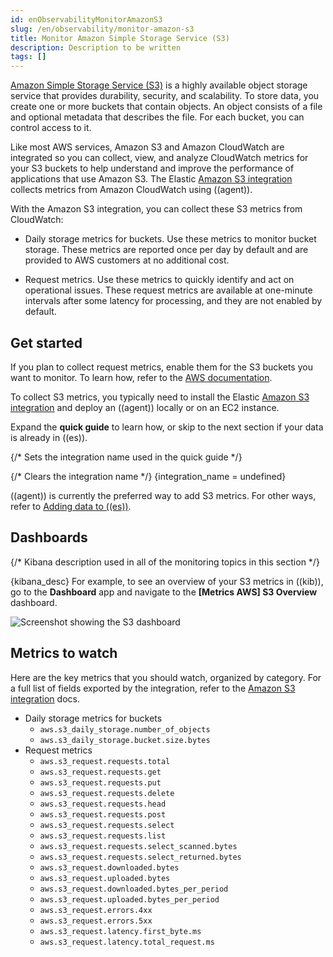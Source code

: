 ```yaml
---
id: enObservabilityMonitorAmazonS3
slug: /en/observability/monitor-amazon-s3
title: Monitor Amazon Simple Storage Service (S3)
description: Description to be written
tags: []
---
```



<div id="monitor-amazon-s3"></div>

[Amazon Simple Storage Service (S3)](https://aws.amazon.com/s3/)
is a highly available object storage service that provides durability, security,
and scalability. To store data, you create one or more buckets that contain
objects. An object consists of a file and optional metadata that describes the
file. For each bucket, you can control access to it.

Like most AWS services, Amazon S3 and Amazon CloudWatch are integrated so you
can collect, view, and analyze CloudWatch metrics for your S3 buckets to help
understand and improve the performance of applications that use Amazon S3.
The Elastic [Amazon S3 integration](((integrations-docs))/aws/s3) collects metrics
from Amazon CloudWatch using ((agent)).

With the Amazon S3 integration, you can collect these S3 metrics from
CloudWatch:

* Daily storage metrics for buckets. Use these metrics to monitor bucket
    storage. These metrics are reported once per day by default and are provided to
    AWS customers at no additional cost.

* Request metrics. Use these metrics to quickly identify and act on
    operational issues. These request metrics are available at one-minute intervals
    after some latency for processing, and they are not enabled by default.

<div id="get-started-s3"></div>

## Get started

If you plan to collect request metrics, enable them for the S3 buckets you want
to monitor. To learn how, refer to the
[AWS documentation](https://docs.aws.amazon.com/AmazonS3/latest/userguide/configure-request-metrics-bucket.html).

To collect S3 metrics, you typically need to install the Elastic
[Amazon S3 integration](((integrations-docs))/aws/s3) and deploy an ((agent))
locally or on an EC2 instance.

Expand the **quick guide** to learn how, or skip to the next section if your
data is already in ((es)).

{/* Sets the integration name used in the quick guide */}

<IntegrationsQuickGuide integration_name={integration_name} />

{/* Clears the integration name */}
{integration_name = undefined}

((agent)) is currently the preferred way to add S3 metrics. For other
ways, refer to [Adding data to ((es))](((cloud))/ec-cloud-ingest-data.html).

<div id="dashboard-s3"></div>

## Dashboards

{/* Kibana description used in all of the monitoring topics in this section */}

{kibana_desc}
For example, to see an overview of your S3 metrics in ((kib)), go to
the **Dashboard** app and navigate to the **[Metrics AWS] S3 Overview**
dashboard.

![Screenshot showing the S3 dashboard](images/s3-dashboard.png)

<div id="metrics_to_watch"></div>

## Metrics to watch

Here are the key metrics that you should watch, organized by category. For a
full list of fields exported by the integration, refer to the
[Amazon S3 integration](((integrations-docs))/aws/s3) docs.

* Daily storage metrics for buckets
    * `aws.s3_daily_storage.number_of_objects`
    * `aws.s3_daily_storage.bucket.size.bytes`
* Request metrics
    * `aws.s3_request.requests.total`
    * `aws.s3_request.requests.get`
    * `aws.s3_request.requests.put`
    * `aws.s3_request.requests.delete`
    * `aws.s3_request.requests.head`
    * `aws.s3_request.requests.post`
    * `aws.s3_request.requests.select`
    * `aws.s3_request.requests.list`
    * `aws.s3_request.requests.select_scanned.bytes`
    * `aws.s3_request.requests.select_returned.bytes`
    * `aws.s3_request.downloaded.bytes`
    * `aws.s3_request.uploaded.bytes`
    * `aws.s3_request.downloaded.bytes_per_period`
    * `aws.s3_request.uploaded.bytes_per_period`
    * `aws.s3_request.errors.4xx`
    * `aws.s3_request.errors.5xx`
    * `aws.s3_request.latency.first_byte.ms`
    * `aws.s3_request.latency.total_request.ms`

